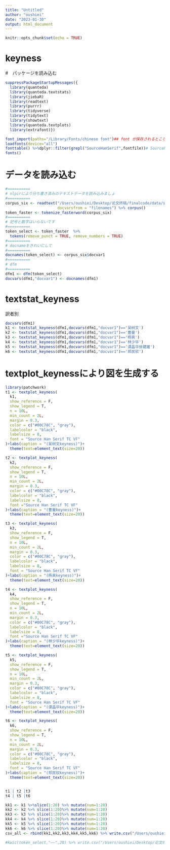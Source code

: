 ```yaml
---
title: "Untitled"
author: "oushiei"
date: "2023-01-30"
output: html_document
---
```


```r
knitr::opts_chunk$set(echo = TRUE)
```

# keyness

#　パッケージを読み込む
```r
suppressPackageStartupMessages({
  library(quanteda)
  library(quanteda.textstats)
  library(jiebaR)
  library(readtext)
  library(purrr)
  library(tidyverse)
  library(tidytext)
  library(showtext)
  library(quanteda.textplots)
  library(extrafont)})

font_import(paths="/Library/Fonts/chinese font")## font が保存されるところを書き入れ
loadfonts(device="all")
fonttable() %>%dplyr::filter(grepl("SourceHanSerif",fontfile))# SourceHanSerifの名前を確認
fonts() 
```


# データを読み込む
```r
#==========
# nlpirにより分ち書き済みのテキストデータを読み込みましょ
#==========
corpus_six <- readtext("/Users/oushiei/Desktop/论文终稿/finalcode/data/segment",
                       docvarsfrom = "filenames") %>% corpus()
token_faster <- tokenize_fasterword(corpus_six)
#==========
# 記号と数字はいらないです
#==========
token_select <- token_faster  %>% 
  tokens(remove_punct = TRUE, remove_numbers = TRUE) 
#==========
# docnameをきれいにして
#==========
docnames(token_select) <- corpus_six$docvar1
#==========
# dfm
#==========
dfm1 <- dfm(token_select)
docvars(dfm1,"docvar1") <- docnames(dfm1)
```

# textstat_keyness
訳者別

```r
docvars(dfm1)
k1 <- textstat_keyness(dfm1,docvars(dfm1,"docvar1")=='吴树文') 
k2 <- textstat_keyness(dfm1,docvars(dfm1,"docvar1")=='曹曼') 
k3 <- textstat_keyness(dfm1,docvars(dfm1,"docvar1")=='杨爽') 
k4 <- textstat_keyness(dfm1,docvars(dfm1,"docvar1")=='林少华') 
k5 <- textstat_keyness(dfm1,docvars(dfm1,"docvar1")=='谭晶华徐建雄') 
k6 <- textstat_keyness(dfm1,docvars(dfm1,"docvar1")=='郑民钦') 
```

# textplot_keynessにより図を生成する

```r
library(patchwork)
t1 <- textplot_keyness(
  k1,
  show_reference = F,
  show_legend = T,
  n = 10L,
  min_count = 2L,
  margin = 0.3,
  color = c("#00C78C", "gray"),
  labelcolor = "black",
  labelsize = 8,
  font = "Source Han Serif TC VF"
)+labs(caption = "(吴树文keyness)")+
  theme(text=element_text(size=20))

t2 <- textplot_keyness(
  k2,
  show_reference = F,
  show_legend = T,
  n = 10L,
  min_count = 2L,
  margin = 0.3,
  color = c("#00C78C", "gray"),
  labelcolor = "black",
  labelsize = 8,
  font ="Source Han Serif TC VF"
)+labs(caption = "(曹曼keyness)")+
  theme(text=element_text(size=20))

t3 <- textplot_keyness(
  k3,
  show_reference = F,
  show_legend = T,
  n = 10L,
  min_count = 2L,
  margin = 0.3,
  color = c("#00C78C", "gray"),
  labelcolor = "black",
  labelsize = 8,
  font = "Source Han Serif TC VF"
)+labs(caption = "(杨爽keyness)")+
  theme(text=element_text(size=20))

t4 <- textplot_keyness(
  k4,
  show_reference = F,
  show_legend = T,
  n = 10L,
  min_count = 2L,
  margin = 0.3,
  color = c("#00C78C", "gray"),
  labelcolor = "black",
  labelsize = 8,
  font ="Source Han Serif TC VF"
)+labs(caption = "(林少华keyness)")+
  theme(text=element_text(size=20))

t5 <- textplot_keyness(
  k5,
  show_reference = F,
  show_legend = T,
  n = 10L,
  min_count = 2L,
  margin = 0.3,
  color = c("#00C78C", "gray"),
  labelcolor = "black",
  labelsize = 8,
  font = "Source Han Serif TC VF"
)+labs(caption = "(谭晶华keyness)")+
  theme(text=element_text(size=20))

t6 <- textplot_keyness(
  k6,
  show_reference = F,
  show_legend = T,
  n = 10L,
  min_count = 2L,
  margin = 0.3,
  color = c("#00C78C", "gray"),
  labelcolor = "black",
  labelsize = 8,
  font = "Source Han Serif TC VF"
)+labs(caption = "(郑民钦keyness)")+
  theme(text=element_text(size=20))


t1 | t2 |t3
t4 | t5 |t6
```

```r
kk1 <- k1 %>%slice(1:20) %>% mutate(num=1:20)
kk2 <- k2 %>% slice(1:20)%>% mutate(num=1:20)
kk3 <- k3 %>% slice(1:20)%>% mutate(num=1:20)
kk4 <- k4 %>% slice(1:20)%>% mutate(num=1:20)
kk5 <- k5 %>% slice(1:20)%>% mutate(num=1:20)
kk6 <- k6 %>% slice(1:20)%>% mutate(num=1:20)
csv_all <- rbind(kk1,kk2,kk3,kk4,kk5,kk6) %>% write.csv("/Users/oushiei/Desktop/论文终稿/finalcode/data for print/keyness.csv")
```


```r
#kwic(token_select,"——",20) %>% write.csv("/Users/oushiei/Desktop/论文终稿/finalcode/data for print/ダッシュ.csv")
```

